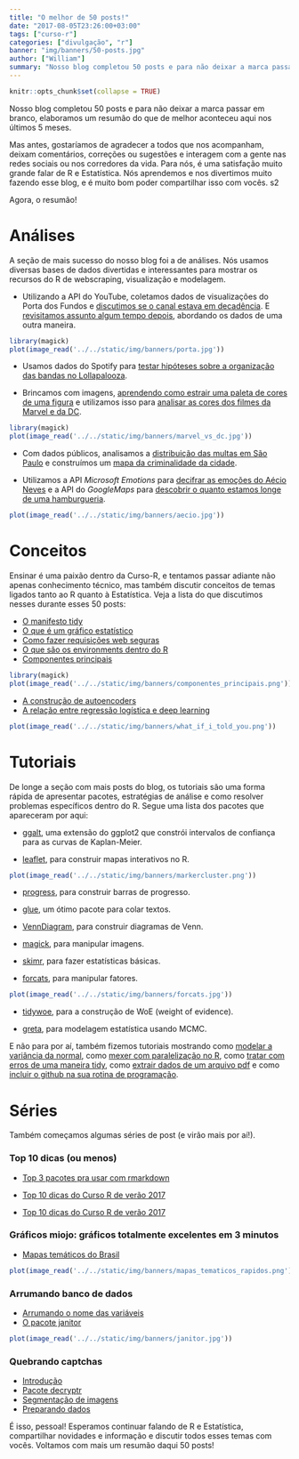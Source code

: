 ```yaml
---
title: "O melhor de 50 posts!"
date: "2017-08-05T23:26:00+03:00"
tags: ["curso-r"]
categories: ["divulgação", "r"]
banner: "img/banners/50-posts.jpg"
author: ["William"]
summary: "Nosso blog completou 50 posts e para não deixar a marca passar em branco, elaboramos um resumão do que de melhor aconteceu aqui nos últimos 5 meses."
---
```


```r
knitr::opts_chunk$set(collapse = TRUE)
```

Nosso blog completou 50 posts e para não deixar a marca passar em branco, elaboramos um resumão do que de melhor aconteceu aqui nos últimos 5 meses. 

Mas antes, gostaríamos de agradecer a todos que nos acompanham, deixam comentários, correções ou sugestões e interagem com a gente nas redes sociais ou nos corredores da vida. Para nós, é uma satisfação muito grande falar de R e Estatística. Nós aprendemos e nos divertimos muito fazendo esse blog, e é muito bom poder compartilhar isso com vocês. s2

Agora, o resumão!

# Análises

A seção de mais sucesso do nosso blog foi a de análises. Nós usamos diversas bases de dados divertidas e interessantes para mostrar os recursos do R de webscraping, visualização e modelagem.

- Utilizando a API do YouTube, coletamos dados de visualizações do Porta dos Fundos e [discutimos se o canal estava em decadência](http://curso-r.com/blog/2017/03/20/2017-03-20-porta-dos-fundos-decadencia/). E [revisitamos assunto algum tempo depois](http://curso-r.com/blog/2017/04/28/2017-04-28-porta-dos-fundos-decadencia-revisited/), abordando os dados de uma outra maneira.

```r
library(magick)
plot(image_read('../../static/img/banners/porta.jpg'))
```

- Usamos dados do Spotify para [testar hipóteses sobre a organização das bandas no Lollapalooza](http://curso-r.com/blog/2017/03/27/2017-03-27-lollapalooza-sp-2017-segundo-spotify/). 

- Brincamos com imagens, [aprendendo como estrair uma paleta de cores de uma figura](http://curso-r.com/blog/2017/04/22/2017-04-21-paleta-de-cores/) e utilizamos isso para [analisar as cores dos filmes da Marvel e da DC](http://curso-r.com/blog/2017/05/01/2017-05-01-as-paletas-de-cores-da-marvel-vs-dc/).

```r
library(magick)
plot(image_read('../../static/img/banners/marvel_vs_dc.jpg'))
```

- Com dados públicos, analisamos a [distribuição das multas em São Paulo](http://curso-r.com/blog/2017/04/01/2017-04-01-multas-em-sp/) e construímos um [mapa da criminalidade da cidade](http://curso-r.com/blog/2017/05/19/2017-05-19-scrapper-ssp/).

- Utilizamos a API *Microsoft Emotions* para [decifrar as emoções do Aécio Neves](http://curso-r.com/blog/2017/04/15/2017-04-09-aecio/) e a API do *GoogleMaps* para [descobrir o quanto estamos longe de uma hamburgueria](http://curso-r.com/blog/2017/04/10/2017-04-13-o-que-tem-a-um-km/).

```r
plot(image_read('../../static/img/banners/aecio.jpg'))
```

# Conceitos

Ensinar é uma paixão dentro da Curso-R, e tentamos passar adiante não apenas conhecimento técnico, mas também discutir conceitos de temas ligados tanto ao R quanto à Estatística. Veja a lista do que discutimos nesses durante esses 50 posts:

- [O manifesto tidy](http://curso-r.com/blog/2017/02/15/2017-02-16-manifesto-tidy/)
- [O que é um gráfico estatístico](http://curso-r.com/blog/2017/02/20/2017-02-20-o-que-e-um-grafico-estatistico/)
- [Como fazer requisições web seguras](http://curso-r.com/blog/2017/03/31/2017-03-31-ssl/)
- [O que são os environments dentro do R](http://curso-r.com/blog/2017/06/19/2017-06-19-environments/)
- [Componentes principais](http://curso-r.com/blog/2017/06/24/2017-06-24-componentes-principais-intuicao/)

```r
library(magick)
plot(image_read('../../static/img/banners/componentes_principais.png'))
```

- [A construção de autoencoders](http://curso-r.com/blog/2017/06/26/2017-06-26-construindo-autoencoders/)
- [A relação entre regressão logística e deep learning](http://curso-r.com/blog/2017/07/29/2017-07-29-segundo-menor-dl/)

```r
plot(image_read('../../static/img/banners/what_if_i_told_you.png'))
```

# Tutoriais

De longe a seção com mais posts do blog, os tutoriais são uma forma rápida de apresentar pacotes, estratégias de análise e como resolver problemas específicos dentro do R. Segue uma lista dos pacotes que apareceram por aqui:

- [ggalt](http://curso-r.com/blog/2017/02/18/2017-02-18-ggalt/), uma extensão do ggplot2 que constrói intervalos de confiança para as curvas de Kaplan-Meier.

- [leaflet](http://curso-r.com/blog/2017/03/01/2017-02-21-markercluster/), para construir mapas interativos no R.

```r
plot(image_read('../../static/img/banners/markercluster.png'))
```

- [progress](http://curso-r.com/blog/2017/04/10/2017-04-08-progress/), para construir barras de progresso.

- [glue](http://curso-r.com/blog/2017/04/17/2017-04-08-glue/), um ótimo pacote para colar textos.

- [VennDiagram](http://curso-r.com/blog/2017/04/29/2017-04-29-diagramas-de-venn/), para construir diagramas de Venn.

- [magick](http://curso-r.com/blog/2017/06/01/2017-06-01-a-kind-of-magick/), para manipular imagens.

- [skimr](http://curso-r.com/blog/2017/06/17/2017-06-17-skimr/), para fazer estatísticas básicas.


- [forcats](http://curso-r.com/blog/2017/07/01/2017-07-01-forcats/), para manipular fatores.


```r
plot(image_read('../../static/img/banners/forcats.jpg'))
```

- [tidywoe](http://curso-r.com/blog/2017/07/06/2017-07-06-tidywoe/), para a construção de WoE (weight of evidence).

- [greta](http://curso-r.com/blog/2017/07/08/2017-07-09-greta/), para modelagem estatística usando MCMC.

E não para por aí, também fizemos tutoriais mostrando como [modelar a variância da normal](http://curso-r.com/blog/2017/03/09/2017-02-21-regressao-heterocedastica/), como [mexer com paralelização no R](http://curso-r.com/blog/2017/03/19/2017-03-14-parallel/), como [tratar com erros de uma maneira tidy](http://curso-r.com/blog/2017/04/20/2017-04-09-try/), como [extrair dados de um arquivo pdf](http://curso-r.com/blog/2017/05/28/2017-05-27-ocr/) e como [incluir o github na sua rotina de programação](http://curso-r.com/blog/2017/07/17/2017-07-17-rstudio-e-github/).


# Séries

Também começamos algumas séries de post (e virão mais por aí!).

### Top 10 dicas (ou menos)

- [Top 3 pacotes pra usar com rmarkdown](http://curso-r.com/blog/2017/07/15/2017-07-15-top-3-rmarkdown/)

- [Top 10 dicas do Curso R de verão 2017](http://curso-r.com/blog/2017/04/08/2017-04-08-top10-dicas-verao-2017/)

- [Top 10 dicas do Curso R de verão 2017](http://curso-r.com/blog/2017/02/21/2017-02-21-top10-pacotes-para-data-science/)

### Gráficos miojo: gráficos totalmente excelentes em 3 minutos

- [Mapas temáticos do Brasil](http://curso-r.com/blog/2017/05/04/2017-05-04-mapas-tematicos-3-minutos/)

```r
plot(image_read('../../static/img/banners/mapas_tematicos_rapidos.png'))
```

### Arrumando banco de dados

- [Arrumando o nome das variáveis](http://curso-r.com/blog/2017/07/12/2017-07-13-bds_nomes_variaveis/)
- [O pacote janitor](http://curso-r.com/blog/2017/07/24/2017-07-24-janitor/)

```r
plot(image_read('../../static/img/banners/janitor.jpg'))
```

### Quebrando captchas

- [Introdução](http://curso-r.com/blog/2017/06/28/2017-06-29-captcha-intro/)
- [Pacote decryptr](http://curso-r.com/blog/2017/07/10/2017-06-29-captcha-decryptr/)
- [Segmentação de imagens](http://curso-r.com/blog/2017/07/22/2017-06-29-captcha-segment/)
- [Preparando dados](http://curso-r.com/blog/2017/07/31/2017-06-29-captcha-dados/)

É isso, pessoal! Esperamos continuar falando de R e Estatística, compartilhar novidades e informação e discutir todos esses temas com vocês. Voltamos com mais um resumão daqui 50 posts! 